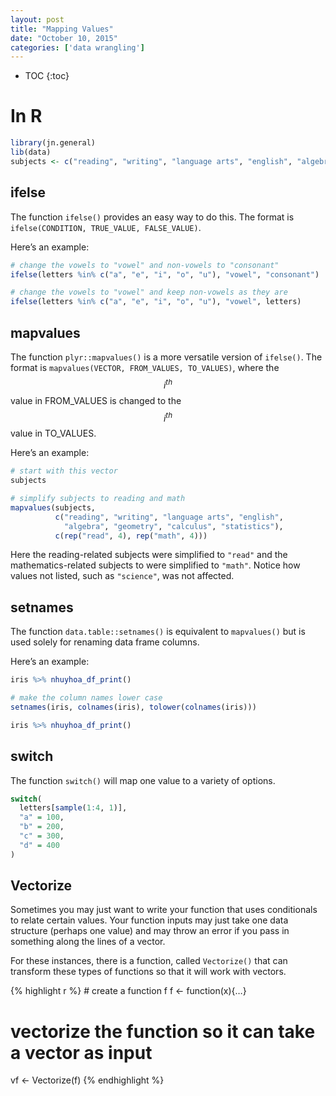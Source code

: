 ```yaml
---
layout: post
title: "Mapping Values"
date: "October 10, 2015"
categories: ['data wrangling']
---
```


* TOC
{:toc}

# In R
```r
library(jn.general)
lib(data)
subjects <- c("reading", "writing", "language arts", "english", "algebra", "geometry", "calculus", "statistics", "science")
```

## ifelse
The function `ifelse()` provides an easy way to do this. The format is `ifelse(CONDITION, TRUE_VALUE, FALSE_VALUE)`.

Here's an example:
```r
# change the vowels to "vowel" and non-vowels to "consonant"
ifelse(letters %in% c("a", "e", "i", "o", "u"), "vowel", "consonant")

# change the vowels to "vowel" and keep non-vowels as they are
ifelse(letters %in% c("a", "e", "i", "o", "u"), "vowel", letters)
```

## mapvalues
The function `plyr::mapvalues()` is a more versatile version of `ifelse()`. The format is `mapvalues(VECTOR, FROM_VALUES, TO_VALUES)`, where the $$i^{th}$$ value in FROM_VALUES is changed to the $$i^{th}$$ value in TO_VALUES.

Here's an example:
```r
# start with this vector
subjects

# simplify subjects to reading and math
mapvalues(subjects, 
          c("reading", "writing", "language arts", "english",
            "algebra", "geometry", "calculus", "statistics"),
          c(rep("read", 4), rep("math", 4)))
```

Here the reading-related subjects were simplified to `"read"` and the mathematics-related subjects to were simplified to `"math"`. Notice how values not listed, such as `"science"`, was not affected. 

## setnames
The function `data.table::setnames()` is equivalent to `mapvalues()` but is used solely for renaming data frame columns.

Here's an example:

<div class = "dftab">
```r
iris %>% nhuyhoa_df_print()
```
</div><p></p>

```r
# make the column names lower case
setnames(iris, colnames(iris), tolower(colnames(iris)))
```

<div class = "dftab">
```r
iris %>% nhuyhoa_df_print()
```
</div><p></p>

## switch
The function `switch()` will map one value to a variety of options. 

```r
switch(
  letters[sample(1:4, 1)],
  "a" = 100,
  "b" = 200,
  "c" = 300,
  "d" = 400
)
```

## Vectorize
Sometimes you may just want to write your function that uses conditionals to relate certain values. Your function inputs may just take one data structure (perhaps one value) and may throw an error if you pass in something along the lines of a vector. 

For these instances, there is a function, called `Vectorize()` that can transform these types of functions so that it will work with vectors. 

{% highlight r %}
# create a function f
f <- function(x){...}

# vectorize the function so it can take a vector as input
vf <- Vectorize(f)
{% endhighlight %}



